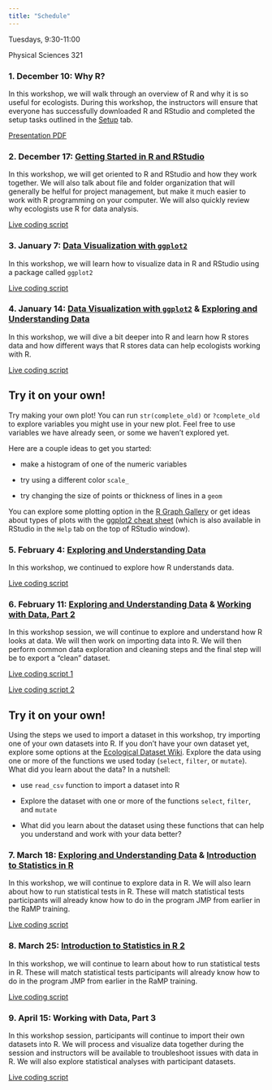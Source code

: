 ```yaml
---
title: "Schedule"
---
```


Tuesdays, 9:30-11:00

Physical Sciences 321

### 1. December 10: Why R?

In this workshop, we will walk through an overview of R and why it is so useful for ecologists. During this workshop, the instructors will ensure that everyone has successfully downloaded R and RStudio and completed the setup tasks outlined in the [Setup](https://anamtk.github.io/NAU_R_Workshop2024/setup.html) tab.

[Presentation PDF](https://github.com/anamtk/NAU_R_Workshop2024/blob/main/sessions/Why%20R.pdf)

### 2. December 17: [Getting Started in R and RStudio](https://datacarpentry.github.io/R-ecology-lesson-alternative/introduction-r-rstudio.html)

In this workshop, we will get oriented to R and RStudio and how they work together. We will also talk about file and folder organization that will generally be helful for project management, but make it much easier to work with R programming on your computer. We will also quickly review why ecologists use R for data analysis.

[Live coding script](https://github.com/anamtk/NAU_R_Workshop2024/blob/main/livecoding/01_gettingstarted.R)

### 3. January 7: [Data Visualization with `ggplot2`](https://datacarpentry.github.io/R-ecology-lesson-alternative/visualizing-ggplot.html)

In this workshop, we will learn how to visualize data in R and RStudio using a package called `ggplot2`

[Live coding script](https://github.com/anamtk/NAU_R_Workshop2024/blob/main/livecoding/02_plotsinggplot2.R)

### 4. January 14: [Data Visualization with `ggplot2`](https://datacarpentry.github.io/R-ecology-lesson-alternative/visualizing-ggplot.html) & [Exploring and Understanding Data](https://datacarpentry.github.io/R-ecology-lesson-alternative/how-r-thinks-about-data.html)

In this workshop, we will dive a bit deeper into R and learn how R stores data and how different ways that R stores data can help ecologists working with R.

[Live coding script](https://github.com/anamtk/NAU_R_Workshop2024/blob/main/livecoding/02_plotsinggplot2.R)

::: {.callout-note appearance="minimal"}
## Try it on your own!

Try making your own plot! You can run `str(complete_old)` or `?complete_old` to explore variables you might use in your new plot. Feel free to use variables we have already seen, or some we haven't explored yet.

Here are a couple ideas to get you started:

-   make a histogram of one of the numeric variables

-   try using a different color `scale_`

-   try changing the size of points or thickness of lines in a `geom`

You can explore some plotting option in the [R Graph Gallery](https://r-graph-gallery.com/) or get ideas about types of plots with the [ggplot2 cheat sheet](https://rstudio.github.io/cheatsheets/html/data-visualization.html) (which is also available in RStudio in the `Help` tab on the top of RStudio window).
:::

### 5. February 4: [Exploring and Understanding Data](https://datacarpentry.github.io/R-ecology-lesson-alternative/how-r-thinks-about-data.html)

In this workshop, we continued to explore how R understands data.

[Live coding script](https://github.com/anamtk/NAU_R_Workshop2024/blob/main/livecoding/03_exploring_data.R)

### 6. February 11: [Exploring and Understanding Data](https://datacarpentry.github.io/R-ecology-lesson-alternative/how-r-thinks-about-data.html) & [Working with Data, Part 2](https://datacarpentry.github.io/R-ecology-lesson-alternative/working-with-data.html)

In this workshop session, we will continue to explore and understand how R looks at data. We will then work on importing data into R. We will then perform common data exploration and cleaning steps and the final step will be to export a "clean" dataset.

[Live coding script 1](https://github.com/anamtk/NAU_R_Workshop2024/blob/main/livecoding/03_exploring_data.R)

[Live coding script 2](https://github.com/anamtk/NAU_R_Workshop2024/blob/main/livecoding/04_working_with_data.R)

::: {.callout-note appearance="minimal"}
## Try it on your own!

Using the steps we used to import a dataset in this workshop, try importing one of your own datasets into R. If you don't have your own dataset yet, explore some options at the [Ecological Dataset Wiki](https://ecologicaldata.org/find-data). Explore the data using one or more of the functions we used today (`select`, `filter`, or `mutate`). What did you learn about the data? In a nutshell:

-   use `read_csv` function to import a dataset into R

-   Explore the dataset with one or more of the functions `select`, `filter`, and `mutate`

-   What did you learn about the dataset using these functions that can help you understand and work with your data better?
:::

### 7. March 18: [Exploring and Understanding Data](https://datacarpentry.github.io/R-ecology-lesson-alternative/how-r-thinks-about-data.html) & [Introduction to Statistics in R](https://anamtk.github.io/stats_workshop/Introduction_to_Statistics.html)

In this workshop, we will continue to explore data in R. We will also learn about how to run statistical tests in R. These will match statistical tests participants will already know how to do in the program JMP from earlier in the RaMP training.

[Live coding script](https://github.com/anamtk/NAU_R_Workshop2024/blob/main/livecoding/04_working_with_data.R)

### 8. March 25: [Introduction to Statistics in R 2](https://anamtk.github.io/stats_workshop/Introduction_to_Statistics.html)

In this workshop, we will continue to learn about how to run statistical tests in R. These will match statistical tests participants will already know how to do in the program JMP from earlier in the RaMP training.

[Live coding script](https://github.com/anamtk/NAU_R_Workshop2024/blob/main/livecoding/04_working_with_data.R)

### 9. April 15: Working with Data, Part 3

In this workshop session, participants will continue to import their own datasets into R. We will process and visualize data together during the session and instructors will be available to troubleshoot issues with data in R. We will also explore statistical analyses with participant datasets.

[Live coding script](https://github.com/anamtk/NAU_R_Workshop2024/blob/main/livecoding/05_work_with_your_data.R)

